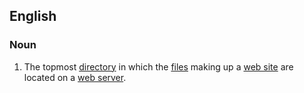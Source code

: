 ==English==

===Noun===
{{en-noun}}

# {{context|Internet|lang=en}} The topmost [[directory]] in which the [[file]]s making up a [[web site]] are located on a [[web server]].